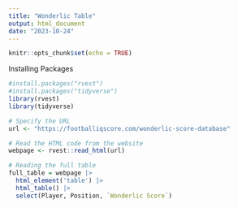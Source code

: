 ---
title: "Wonderlic Table"
output: html_document
date: "2023-10-24"
---

```{r setup, include=FALSE}
knitr::opts_chunk$set(echo = TRUE)
```

Installing Packages
```{r}

#install.packages("rvest")
#install.packages("tidyverse")
library(rvest)
library(tidyverse)
```

```{r}
# Specify the URL
url <- "https://footballiqscore.com/wonderlic-score-database"

# Read the HTML code from the website
webpage <- rvest::read_html(url)

# Reading the full table
full_table = webpage |> 
  html_element('table') |> 
  html_table() |>
  select(Player, Position, `Wonderlic Score`)
```

